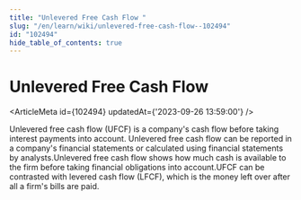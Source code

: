 ```yaml
---
title: "Unlevered Free Cash Flow "
slug: "/en/learn/wiki/unlevered-free-cash-flow--102494"
id: "102494"
hide_table_of_contents: true
---
```



# Unlevered Free Cash Flow 

<ArticleMeta id={102494} updatedAt={'2023-09-26 13:59:00'} />
<div className='border-solid border-b border-t-0 my-4 border-[var(--ifm-color-gray-300)]' />

Unlevered free cash flow (UFCF) is a company's cash flow before taking interest payments into account. Unlevered free cash flow can be reported in a company's financial statements or calculated using financial statements by analysts.Unlevered free cash flow shows how much cash is available to the firm before taking financial obligations into account.UFCF can be contrasted with levered cash flow (LFCF), which is the money left over after all a firm's bills are paid.
